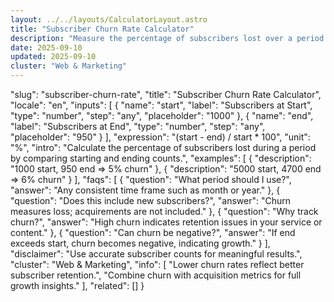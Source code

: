 ```yaml
---
layout: ../../layouts/CalculatorLayout.astro
title: "Subscriber Churn Rate Calculator"
description: "Measure the percentage of subscribers lost over a period."
date: 2025-09-10
updated: 2025-09-10
cluster: "Web & Marketing"
---
```


  "slug": "subscriber-churn-rate",
  "title": "Subscriber Churn Rate Calculator",
  "locale": "en",
  "inputs": [
    { "name": "start", "label": "Subscribers at Start", "type": "number", "step": "any", "placeholder": "1000" },
    { "name": "end", "label": "Subscribers at End", "type": "number", "step": "any", "placeholder": "950" }
  ],
  "expression": "(start - end) / start * 100",
  "unit": "%",
  "intro": "Calculate the percentage of subscribers lost during a period by comparing starting and ending counts.",
  "examples": [
    { "description": "1000 start, 950 end ⇒ 5% churn" },
    { "description": "5000 start, 4700 end ⇒ 6% churn" }
  ],
  "faqs": [
    { "question": "What period should I use?", "answer": "Any consistent time frame such as month or year." },
    { "question": "Does this include new subscribers?", "answer": "Churn measures loss; acquirements are not included." },
    { "question": "Why track churn?", "answer": "High churn indicates retention issues in your service or content." },
    { "question": "Can churn be negative?", "answer": "If end exceeds start, churn becomes negative, indicating growth." }
  ],
  "disclaimer": "Use accurate subscriber counts for meaningful results.",
  "cluster": "Web & Marketing",
  "info": [
    "Lower churn rates reflect better subscriber retention.",
    "Combine churn with acquisition metrics for full growth insights."
  ],
  "related": []
}

<Calculator schema={schema} />
